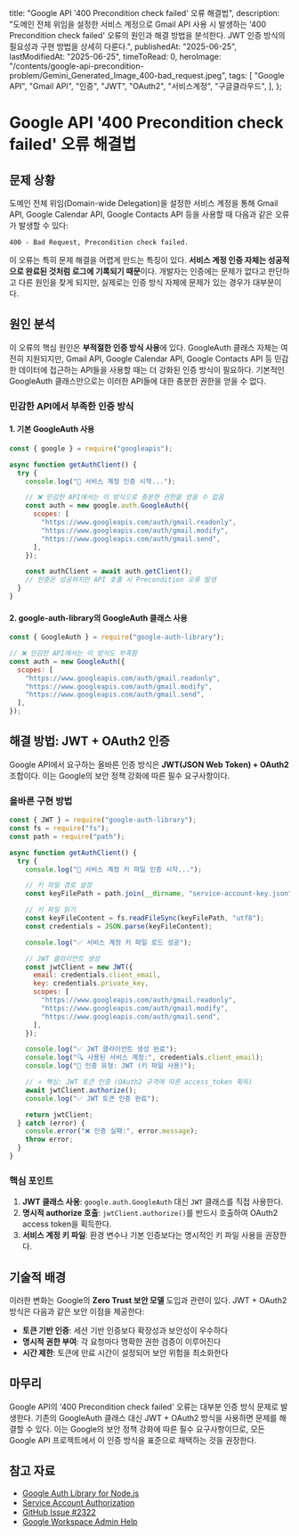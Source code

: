 
  title: "Google API '400 Precondition check failed' 오류 해결법",
  description:
    "도메인 전체 위임을 설정한 서비스 계정으로 Gmail API 사용 시 발생하는 '400 Precondition check failed' 오류의 원인과 해결 방법을 분석한다. JWT 인증 방식의 필요성과 구현 방법을 상세히 다룬다.",
  publishedAt: "2025-06-25",
  lastModifiedAt: "2025-06-25",
  timeToRead: 0,
  heroImage:
    "/contents/google-api-precondition-problem/Gemini_Generated_Image_400-bad_request.jpeg",
  tags: [
    "Google API",
    "Gmail API",
    "인증",
    "JWT",
    "OAuth2",
    "서비스계정",
    "구글클라우드",
  ],
};

# Google API '400 Precondition check failed' 오류 해결법

<ImageWithCaption
  src="/contents/google-api-precondition-problem/Gemini_Generated_Image_400-bad_request.jpeg"
  alt="gemini 생성, 400 bad request"
/>

## 문제 상황

도메인 전체 위임(Domain-wide Delegation)을 설정한 서비스 계정을 통해 Gmail API, Google Calendar API, Google Contacts API 등을 사용할 때 다음과 같은 오류가 발생할 수 있다:

```
400 - Bad Request, Precondition check failed.
```

이 오류는 특히 문제 해결을 어렵게 만드는 특징이 있다. **서비스 계정 인증 자체는 성공적으로 완료된 것처럼 로그에 기록되기 때문**이다. 개발자는 인증에는 문제가 없다고 판단하고 다른 원인을 찾게 되지만, 실제로는 인증 방식 자체에 문제가 있는 경우가 대부분이다.

## 원인 분석

이 오류의 핵심 원인은 **부적절한 인증 방식 사용**에 있다. GoogleAuth 클래스 자체는 여전히 지원되지만, Gmail API, Google Calendar API, Google Contacts API 등 민감한 데이터에 접근하는 API들을 사용할 때는 더 강화된 인증 방식이 필요하다. 기본적인 GoogleAuth 클래스만으로는 이러한 API들에 대한 충분한 권한을 얻을 수 없다.

### 민감한 API에서 부족한 인증 방식

#### 1. 기본 GoogleAuth 사용

```javascript
const { google } = require("googleapis");

async function getAuthClient() {
  try {
    console.log("🔑 서비스 계정 인증 시작...");

    // ❌ 민감한 API에서는 이 방식으로 충분한 권한을 얻을 수 없음
    const auth = new google.auth.GoogleAuth({
      scopes: [
        "https://www.googleapis.com/auth/gmail.readonly",
        "https://www.googleapis.com/auth/gmail.modify",
        "https://www.googleapis.com/auth/gmail.send",
      ],
    });

    const authClient = await auth.getClient();
    // 인증은 성공하지만 API 호출 시 Precondition 오류 발생
  }
}
```

#### 2. google-auth-library의 GoogleAuth 클래스 사용

```javascript
const { GoogleAuth } = require("google-auth-library");

// ❌ 민감한 API에서는 이 방식도 부족함
const auth = new GoogleAuth({
  scopes: [
    "https://www.googleapis.com/auth/gmail.readonly",
    "https://www.googleapis.com/auth/gmail.modify",
    "https://www.googleapis.com/auth/gmail.send",
  ],
});
```

## 해결 방법: JWT + OAuth2 인증

Google API에서 요구하는 올바른 인증 방식은 **JWT(JSON Web Token) + OAuth2** 조합이다. 이는 Google의 보안 정책 강화에 따른 필수 요구사항이다.

### 올바른 구현 방법

```javascript
const { JWT } = require("google-auth-library");
const fs = require("fs");
const path = require("path");

async function getAuthClient() {
  try {
    console.log("🔑 서비스 계정 키 파일 인증 시작...");

    // 키 파일 경로 설정
    const keyFilePath = path.join(__dirname, "service-account-key.json");

    // 키 파일 읽기
    const keyFileContent = fs.readFileSync(keyFilePath, "utf8");
    const credentials = JSON.parse(keyFileContent);

    console.log("✅ 서비스 계정 키 파일 로드 성공");

    // JWT 클라이언트 생성
    const jwtClient = new JWT({
      email: credentials.client_email,
      key: credentials.private_key,
      scopes: [
        "https://www.googleapis.com/auth/gmail.readonly",
        "https://www.googleapis.com/auth/gmail.modify",
        "https://www.googleapis.com/auth/gmail.send",
      ],
    });

    console.log("✅ JWT 클라이언트 생성 완료");
    console.log("🔍 사용된 서비스 계정:", credentials.client_email);
    console.log("🔗 인증 유형: JWT (키 파일 사용)");

    // ⭐ 핵심: JWT 토큰 인증 (OAuth2 규격에 따른 access_token 획득)
    await jwtClient.authorize();
    console.log("✅ JWT 토큰 인증 완료");

    return jwtClient;
  } catch (error) {
    console.error("❌ 인증 실패:", error.message);
    throw error;
  }
}
```

### 핵심 포인트

1. **JWT 클래스 사용**: `google.auth.GoogleAuth` 대신 `JWT` 클래스를 직접 사용한다.
2. **명시적 authorize 호출**: `jwtClient.authorize()`를 반드시 호출하여 OAuth2 access token을 획득한다.
3. **서비스 계정 키 파일**: 환경 변수나 기본 인증보다는 명시적인 키 파일 사용을 권장한다.

## 기술적 배경

이러한 변화는 Google의 **Zero Trust 보안 모델** 도입과 관련이 있다. JWT + OAuth2 방식은 다음과 같은 보안 이점을 제공한다:

- **토큰 기반 인증**: 세션 기반 인증보다 확장성과 보안성이 우수하다
- **명시적 권한 부여**: 각 요청마다 명확한 권한 검증이 이루어진다
- **시간 제한**: 토큰에 만료 시간이 설정되어 보안 위험을 최소화한다

## 마무리

Google API의 '400 Precondition check failed' 오류는 대부분 인증 방식 문제로 발생한다. 기존의 GoogleAuth 클래스 대신 JWT + OAuth2 방식을 사용하면 문제를 해결할 수 있다. 이는 Google의 보안 정책 강화에 따른 필수 요구사항이므로, 모든 Google API 프로젝트에서 이 인증 방식을 표준으로 채택하는 것을 권장한다.

## 참고 자료

- [Google Auth Library for Node.js](https://cloud.google.com/nodejs/docs/reference/google-auth-library/latest)
- [Service Account Authorization](https://developers.google.com/identity/protocols/oauth2/service-account?hl=ko#delegatingauthority)
- [GitHub Issue #2322](https://github.com/googleapis/google-api-nodejs-client/issues/2322)
- [Google Workspace Admin Help](https://support.google.com/a/answer/14114704?sjid=1342509444799458782-NC)
